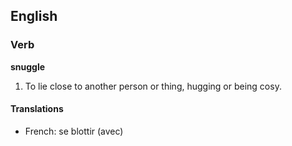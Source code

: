 ==English==
===Verb===
'''snuggle'''
#To lie close to another person or thing, hugging or being cosy.
====Translations====
*French: se blottir (avec) <!--needs to be wikied -->